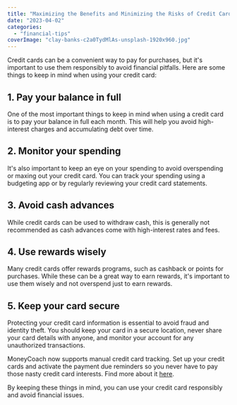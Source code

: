 ```yaml
---
title: "Maximizing the Benefits and Minimizing the Risks of Credit Card Spending"
date: "2023-04-02"
categories: 
  - "financial-tips"
coverImage: "clay-banks-c2a0TydMlAs-unsplash-1920x960.jpg"
---
```


Credit cards can be a convenient way to pay for purchases, but it's important to use them responsibly to avoid financial pitfalls. Here are some things to keep in mind when using your credit card:

## 1\. Pay your balance in full
One of the most important things to keep in mind when using a credit card is to pay your balance in full each month. This will help you avoid high-interest charges and accumulating debt over time.

## 2\. Monitor your spending
It's also important to keep an eye on your spending to avoid overspending or maxing out your credit card. You can track your spending using a budgeting app or by regularly reviewing your credit card statements.

## 3\. Avoid cash advances
While credit cards can be used to withdraw cash, this is generally not recommended as cash advances come with high-interest rates and fees.

## 4\. Use rewards wisely
Many credit cards offer rewards programs, such as cashback or points for purchases. While these can be a great way to earn rewards, it's important to use them wisely and not overspend just to earn rewards.

## 5\. Keep your card secure
Protecting your credit card information is essential to avoid fraud and identity theft. You should keep your card in a secure location, never share your card details with anyone, and monitor your account for any unauthorized transactions.

MoneyCoach now supports manual credit card tracking. Set up your credit cards and activate the payment due reminders so you never have to pay those nasty credit card interests. Find more about it [here](/how-to-track-and-manage-credit-cards/).

By keeping these things in mind, you can use your credit card responsibly and avoid financial issues.
